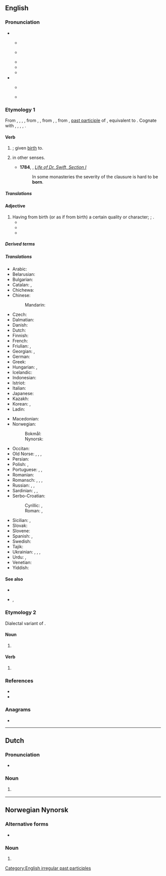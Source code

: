 {{also|Born|börn|børn}}
==English==
{{wikipedia}}

===Pronunciation===
* {{q|with the ''horse-hoarse'' merger}}
** {{a|RP}} {{IPA|en|/bɔːn/}}
** {{a|GenAm}} {{IPA|en|/boɹn/|[bo̞ɹn]}}
** {{audio|en|en-us-born.ogg|Audio (US)}}
** {{rhymes|en|ɔː(ɹ)n|s=1}}
** {{homophones|en|borne|q1=with the [[horse-hoarse merger]]|bourn|q2=with the [[horse-hoarse merger]]|bourne|q3=with the [[horse-hoarse merger]]|Bourne|q4=with the [[horse-hoarse merger]]|bawn|q5=in [[non-rhotic]] accents}}
* {{a|horse-hoarse}}<!--{{q|without the ''horse-hoarse'' merger}}--> 
** {{a|rhotic}} {{IPA|en|/bɔːɹn/}}
** {{a|nonrhotic}} {{IPA|en|/bɔːn/}}

===Etymology 1===
From {{inh|en|enm|born}}, {{m|enm|boren}}, {{m|enm|borne}}, {{m|enm|iborne}}, from {{inh|en|ang|boren}}, {{m|ang|ġeboren}}, from {{inh|en|gmw-pro|*boran}}, {{m|gmw-pro|*gaboran}}, from {{inh|en|gem-pro|*buranaz}}, [[past participle]] of {{der|en|gem-pro|*beraną|t=to bear, carry}}, equivalent to {{af|en|bear|-en}}. Cognate with {{cog|stq|gebooren|t=born}}, {{cog|fy|berne|t=born}}, {{cog|nl|geboren|t=born}}, {{cog|de|geboren|t=born}}, {{cog|sv|boren|t=born}}.

====Verb====
{{head|en|verb form}}

# {{inflection of|en|bear||past|part}}; given [[birth]] to.
#:{{ux|en|Although not '''born''' in the country, she qualifies for nationality through her grandparents.}}
# {{lb|en|obsolete}} {{inflection of|en|[[bear#Etymology 2|bear]]||past|part}} in other senses.
#* '''1784''', {{w|Thomas Sheridan}}, ''[[s:The Works of the Rev. Jonathan Swift/Volume 1/Life of Dr. Swift, Section I|Life of Dr. Swift, Section I]]''
#*: In some monasteries the severity of the clausure is hard to be '''born'''.

=====Translations=====
{{trans-see|be born}}

====Adjective====
{{en-adj|-}}

# Having from birth (or as if from birth) a certain quality or character; {{l|en|innate}}; {{l|en|inherited}}.
#* {{RQ:Defoe True-Born Englishman|page=61|passage=I'll make it out, deny it he that can, / His Worship is a True-'''born''' ''Engliſhman'', / ''In all the Latitude that Empty Word'' / ''By Modern Acceptation's understood.''}}
#* {{quote-book|en|year=1942|author=Storm Jameson|title=Then we shall hear singing: a fantasy in C major| passage=I ought really to have called him my sergeant. He's a '''born''' sergeant. That's as much as to say he's a '''born''' scoundrel.}}
#* {{quote-book
|en
|year=1965
|last=Herbert
|first=Frank
|authorlink=Frank Herbert
|title={{w|Dune (novel)|Dune}}
|url=https://archive.org/details/dune00herb_5/
|url2=http://books.google.com/books?id=B1hSG45JCX4C&pg=PA110
|genre=[[science fiction|Science Fiction]]
|location=[[New York]]
|publisher={{w|Ace Books}}
|OCLC=15383013
|page=118
|pageurl=https://archive.org/details/dune00herb_5/page/118/
|text=“Your desert boots are fitted slip-fashion at the ankles. Who told you to do that?”<br>"It . . . seemed the right way."<br>"That it most certainly is."<br>And Kynes rubbed his cheek, thinking of the legend: ''"He shall know your ways as though'' '''''born''''' ''to them."''}}

=====Derived terms=====
{{der4|en|born-again
|born in a barn
|born killer
|born leader
|born loser
|born yesterday
|firstborn
|freeborn
|highborn
|lastborn
|low-born
|middleborn
|newborn
|stillborn
|trueborn
|twice-born
|be born yesterday|born again|born and bred|born at night but not last night|born digital|born in the purple|born on the 4th of July|born on the Fourth of July|born tired|born to the purple|born with a silver spoon in one's mouth|born-again virgin|born-free|dead-born|first-born|foreign-born|from me born|full-born|hell-born|high-born|I was born in ...|in all one's born days|in one's born days|last-born|naked as the day one was born|native-born|new-born|no one is born a master|not know one is born|one's father was born before one|sky-born|still-born|there's a sucker born every minute|there's one born every minute|to the manner born|to the manor born|true-born|twin-born|well-born|were you born in a tent|woman-born-woman|womyn-born-womyn}}

=====Translations=====
{{trans-top|given birth to}}
* Arabic: {{t|ar|مَوْلُود}}
* Belarusian: {{t|be|наро́джаны}}
* Bulgarian: {{t+|bg|роде́н}}
* Catalan: {{t+|ca|nascut}}, {{t+|ca|nat}}
* Chichewa: {{t|ny|badwa|alt=-badwa}}
* Chinese:
*: Mandarin: {{t+|cmn|出生|tr=chūshēng}}
* Czech: {{t+|cs|rozený}}
* Dalmatian: {{t|dlm|nascoit}}
* Danish: {{t|da|født}}
* Dutch: {{t+|nl|geboren}}
* Finnish: {{t+|fi|syntynyt}}
* French: {{t+|fr|né}}
* Friulian: {{t|fur|nassût}}, {{t|fur|našût}}
* Georgian: {{t|ka|დაბადებული}}, {{t|ka|შობილი}}
* German: {{t+|de|geboren}}
* Greek: {{t+|el|γεννημένος}}
* Hungarian: {{t+|hu|született}}, {{t+|hu|szülött|alt=-szülött}}
* Icelandic: {{t|is|fæddur}}
* Indonesian: {{t+|id|lahir}}
* Istriot: {{t|ist|nato}}
* Italian: {{t+|it|nato}}
* Japanese: {{t+|ja|生まれる|tr=うまれた, umareta|alt=生まれた}}
* Kazakh: {{t|kk|туған}}
* Korean: {{t|ko|[[태어나다|태어난]]}}, {{t|ko|[[나다|난]]}}
* Ladin: {{t|lld|nascù}}
{{trans-mid}}
* Macedonian: {{t|mk|роден}}
* Norwegian:
*: Bokmål: {{t+|nb|født}}
*: Nynorsk: {{t|nn|fødd}}
* Occitan: {{t|oc|nascut}}
* Old Norse: {{t|non|fǿddr}}, {{t|non|alinn}}, {{t|non|borinn}}, {{t|non|-kundr}}
* Persian: {{t+|fa|متولد|tr=motavalled}}
* Polish: {{t+|pl|urodzony}}, {{t|pl|narodzony}}
* Portuguese: {{t+|pt|nascido}}, {{t+|pt|nato}}, {{t+|pt|nado}}
* Romanian: {{t+|ro|născut}}
* Romansch: {{t|rm|naschì}}, {{t|rm|naschiu}}, {{t|rm|naschieu}}, {{t|rm|nat}}
* Russian: {{t+|ru|рождённый}}, {{t+|ru|урождённый}} {{qualifier|rare}}, {{t+|ru|роди́вшийся}}
* Sardinian: {{t|sc|naschidu}}, {{t|sc|nasciu}}, {{t|sc|nassiu}}
* Serbo-Croatian:
*: Cyrillic: {{t|sh|ро̏ђен}}, {{t|sh|ројен}} {{qualifier|dialectal}}
*: Roman: {{t+|sh|rȍđen}}, {{t|sh|rojen}} {{qualifier|dialectal}}
* Sicilian: {{t+|scn|nasciutu}}, {{t+|scn|natu}}
* Slovak: {{t|sk|rodený}}
* Slovene: {{t+|sl|rojen}}
* Spanish: {{t+|es|nacido}}, {{t+|es|nato}}
* Swedish: {{t+|sv|född}}
* Tajik: {{t|tg|мутаваллид}}
* Ukrainian: {{t|uk|наро́джений}}, {{t|uk|уро́джений}}, {{t|uk|поро́джений}}, {{t|uk|приро́джений}}
* Urdu: {{t|ur|پیدا|tr=paidā}}, {{t|ur|پیدا شدہ|tr=paidā shudah}}
* Venetian: {{t|vec|nato}}
* Yiddish: {{t|yi|געבוירן}}
{{trans-bottom}}

====See also====
* {{l|en|borne}}
* {{l|en|né}}, {{l|en|née}}

===Etymology 2===
Dialectal variant of {{m|en|burn}}.

====Noun====
{{en-noun}}

# {{lb|en|Geordie}} {{alternative spelling of|en|burn}} {{qual|a [[stream]]}}

====Verb====
{{en-verb|borns|bornin|bornt}}

# {{lb|en|Geordie}} {{alternative spelling of|en|burn}} {{qual|with [[fire]] etc.}}

===References===
* {{R:New Geordie Dictionary 1987}}
* {{R:Dobson & Irwin Newcastle 1970}}

===Anagrams===
* {{anagrams|en|a=bnor|Brno|Norb}}

[[Category:English irregular past participles]]

----

==Dutch==

===Pronunciation===
* {{audio|nl|Nl-born.ogg|Audio}}

===Noun===
{{nl-noun|f|-en|-}}

# {{lb|nl|dialectal}} {{obsolete form of|nl|bron}}

----

==Norwegian Nynorsk==

===Alternative forms===
* {{l|nn|barn}}

===Noun===
{{head|nn|noun form|g=n}}

# {{inflection of|nn|barn||indefinite|p}}